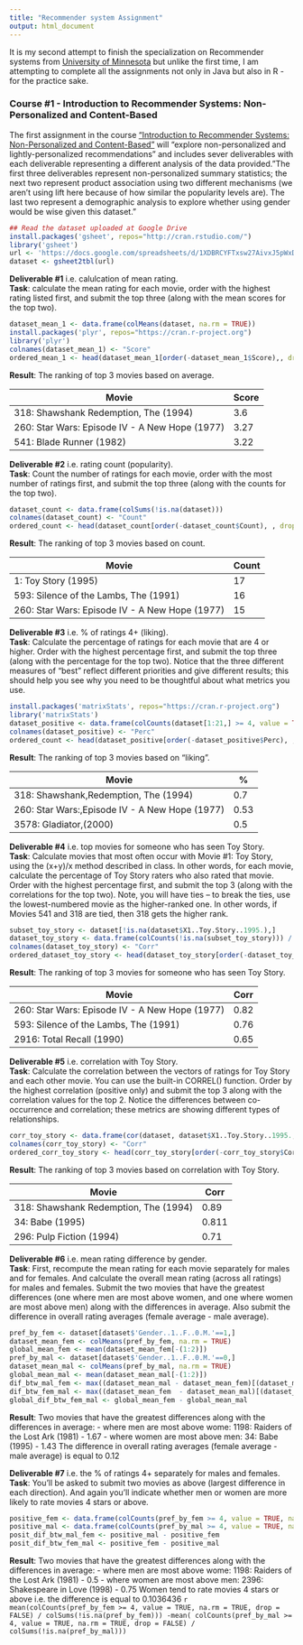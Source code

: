 ```yaml
---
title: "Recommender system Assignment"
output: html_document
---
```


It is my second attempt to finish the specialization 
on Recommender systems from [University of Minnesota](https://www.coursera.org/specializations/recommender-systems) but unlike the first time, I am attempting to complete all the assignments not only in Java but also in R - for the practice sake.

### Course #1 - Introduction to Recommender Systems: Non-Personalized and Content-Based

The first assignment in the course ["Introduction to Recommender Systems: Non-Personalized and Content-Based"](https://www.coursera.org/learn/recommender-systems-introduction) will "explore non-personalized and lightly-personalized recommendations" and includes sever deliverables with each deliverable representing a different analysis of the data provided."The first three deliverables represent non-personalized summary statistics; the next two represent product association using two different mechanisms (we aren't using lift here because of how similar the popularity levels are). The last two represent a demographic analysis to explore whether using gender would be wise given this dataset."
```r
## Read the dataset uploaded at Google Drive
install.packages('gsheet', repos="http://cran.rstudio.com/")
library('gsheet')
url <- 'https://docs.google.com/spreadsheets/d/1XDBRCYFTxsw27AivxJ5pWxDHN0WA6GqSP46PVe2BCQ4/edit?usp=sharing'
dataset <- gsheet2tbl(url)
```

**Deliverable #1** i.e. calulcation of mean rating.  
**Task**: calculate the mean rating for each movie, order with the highest rating listed first, and submit the top three (along with the mean scores for the top two).
```r

dataset_mean_1 <- data.frame(colMeans(dataset, na.rm = TRUE))
install.packages('plyr', repos="https://cran.r-project.org")
library('plyr')
colnames(dataset_mean_1) <- "Score"
ordered_mean_1 <- head(dataset_mean_1[order(-dataset_mean_1$Score),, drop = FALSE], n = 4)
```
**Result**: The ranking of top 3 movies based on average.

| Movie                                          | Score |
|------------------------------------------------|-------|
| 318: Shawshank Redemption, The (1994)          | 3.6   |
| 260: Star Wars: Episode IV - A New Hope (1977) | 3.27  |
| 541: Blade Runner (1982)                       | 3.22  |


**Deliverable #2** i.e. rating count (popularity).  
**Task**: Count the number of ratings for each movie, order with the most number of ratings first, and submit the top three (along with the counts for the top two).
```r
dataset_count <- data.frame(colSums(!is.na(dataset)))
colnames(dataset_count) <- "Count"
ordered_count <- head(dataset_count[order(-dataset_count$Count), , drop = FALSE], n = 5)
```
**Result**: The ranking of top 3 movies based on count.

| Movie                                          | Count |
|------------------------------------------------|-------|
| 1: Toy Story (1995)                            | 17    |
| 593: Silence of the Lambs, The (1991)          | 16    |
| 260: Star Wars: Episode IV - A New Hope (1977) | 15    |

**Deliverable #3** i.e. % of ratings 4+ (liking).  
**Task**: Calculate the percentage of ratings for each movie that are 4 or higher. Order with the highest percentage first, and submit the top three (along with the percentage for the top two). Notice that the three different measures of "best" reflect different priorities and give different results; this should help you see why you need to be thoughtful about what metrics you use.
```r
install.packages('matrixStats', repos="https://cran.r-project.org")
library('matrixStats')
dataset_positive <- data.frame(colCounts(dataset[1:21,] >= 4, value = TRUE, na.rm = TRUE, drop = FALSE) / colSums(!is.na(dataset)))
colnames(dataset_positive) <- "Perc"
ordered_count <- head(dataset_positive[order(-dataset_positive$Perc), , drop = FALSE], n = 4)
```
**Result**: The ranking of top 3 movies based on "liking".

| Movie                                          | %    |
|------------------------------------------------|------|
| 318: Shawshank,Redemption, The (1994)          | 0.7  |
| 260: Star Wars:,Episode IV - A New Hope (1977) | 0.53 |
| 3578: Gladiator,(2000)                         | 0.5  |

**Deliverable #4** i.e. top movies for someone who has seen Toy Story.  
**Task**: Calculate movies that most often occur with Movie #1: Toy Story, using the (x+y)/x method described in class. In other words, for each movie, calculate the percentage of Toy Story raters who also rated that movie. Order with the highest percentage first, and submit the top 3 (along with the correlations for the top two). Note, you will have ties -- to break the ties, use the lowest-numbered movie as the higher-ranked one. In other words, if Movies 541 and 318 are tied, then 318 gets the higher rank.
```r
subset_toy_story <- dataset[!is.na(dataset$X1..Toy.Story..1995.),]
dataset_toy_story <- data.frame(colCounts(!is.na(subset_toy_story))) / NROW(subset(subset_toy_story, select=c("X1..Toy.Story..1995.")))
colnames(dataset_toy_story) <- "Corr"
ordered_dataset_toy_story <- head(dataset_toy_story[order(-dataset_toy_story$Corr),, drop = FALSE], n = 6)
```
**Result**: The ranking of top 3 movies for someone who has seen Toy Story.

| Movie                                          | Corr |
|------------------------------------------------|------|
| 260: Star Wars: Episode IV - A New Hope (1977) | 0.82 |
| 593: Silence of the Lambs, The (1991)          | 0.76 |
| 2916: Total Recall (1990)                      | 0.65 |

**Deliverable #5** i.e. correlation with Toy Story.  
**Task**: Calculate the correlation between the vectors of ratings for Toy Story and each other movie. You can use the built-in CORREL() function. Order by the highest correlation (positive only) and submit the top 3 along with the correlation values for the top 2. Notice the differences between co-occurrence and correlation; these metrics are showing different types of relationships.
```r
corr_toy_story <- data.frame(cor(dataset, dataset$X1..Toy.Story..1995., use="pairwise.complete.obs"))
colnames(corr_toy_story) <- "Corr"
ordered_corr_toy_story <- head(corr_toy_story[order(-corr_toy_story$Corr),, drop = FALSE], n = 4)
```
**Result**: The ranking of top 3 movies based on correlation with Toy Story.

| Movie                                 | Corr  |
|---------------------------------------|-------|
| 318: Shawshank Redemption, The (1994) | 0.89  |
| 34: Babe (1995)                       | 0.811 |
| 296: Pulp Fiction (1994)              | 0.71  |

**Deliverable #6** i.e. mean rating difference by gender.  
**Task**: First, recompute the mean rating for each movie separately for males and for females. And calculate the overall mean rating (across all ratings) for males and females. Submit the two movies that have the greatest differences (one where men are most above women, and one where women are most above men) along with the differences in average. Also submit the difference in overall rating averages (female average - male average).
```r
pref_by_fem <- dataset[dataset$'Gender..1..F..0.M.'==1,]
dataset_mean_fem <- colMeans(pref_by_fem, na.rm = TRUE)
global_mean_fem <- mean(dataset_mean_fem[-(1:2)])
pref_by_mal <- dataset[dataset$'Gender..1..F..0.M.'==0,]
dataset_mean_mal <- colMeans(pref_by_mal, na.rm = TRUE)
global_mean_mal <- mean(dataset_mean_mal[-(1:2)])
dif_btw_mal_fem <- max((dataset_mean_mal - dataset_mean_fem)[(dataset_mean_mal - dataset_mean_fem)!=max(dataset_mean_mal - dataset_mean_fem)])
dif_btw_fem_mal <- max((dataset_mean_fem  - dataset_mean_mal)[(dataset_mean_fem  - dataset_mean_mal)!=max(dataset_mean_fem  - dataset_mean_mal)])
global_dif_btw_fem_mal <- global_mean_fem - global_mean_mal
```
**Result**: Two movies that have the greatest differences along with the differences in average:
- where men are most above wome: 1198: Raiders of the Lost Ark (1981) - 1.67
- where women are most above men: 34: Babe (1995) - 1.43
The difference in overall rating averages (female average - male average) is equal to 0.12

**Deliverable #7** i.e. the % of ratings 4+ separately for males and females.  
**Task**: You'll be asked to submit two movies as above (largest difference in each direction). And again you'll indicate whether men or women are more likely to rate movies 4 stars or above.
```r
positive_fem <- data.frame(colCounts(pref_by_fem >= 4, value = TRUE, na.rm = TRUE, drop = FALSE) / colSums(!is.na(pref_by_fem)))
positive_mal <- data.frame(colCounts(pref_by_mal >= 4, value = TRUE, na.rm = TRUE, drop = FALSE) / colSums(!is.na(pref_by_mal)))
posit_dif_btw_mal_fem <- positive_mal - positive_fem
posit_dif_btw_fem_mal <- positive_fem - positive_mal
```
**Result**: Two movies that have the greatest differences along with the differences in average:
- where men are most above wome: 1198: Raiders of the Lost Ark (1981) - 0.5
- where women are most above men: 2396: Shakespeare in Love (1998) - 0.75
Women tend to rate movies 4 stars or above i.e. the difference is equal to 0.1036436 `r mean(colCounts(pref_by_fem >= 4, value = TRUE, na.rm = TRUE, drop = FALSE) / colSums(!is.na(pref_by_fem))) -mean(
colCounts(pref_by_mal >= 4, value = TRUE, na.rm = TRUE, drop = FALSE) / colSums(!is.na(pref_by_mal)))`
